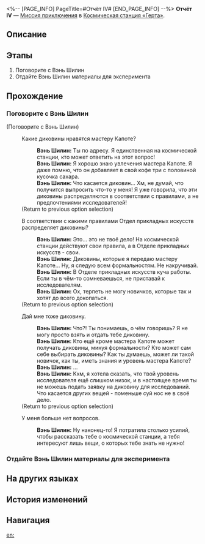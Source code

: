 <%-- [PAGE_INFO]
PageTitle=#Отчёт IV#
[END_PAGE_INFO] --%>
{{Дополнить|Диалоги.}}
{{Миссия Инфобокс
|id              = 8000173
|Название        = 
|Изображение     = Миссия Отчёт IV.png
|Тип             = Миссия приключения
|Событие         = 
|Глава           = 
|Условия         = 
* Завершена [[Миссия Освоения]] «[[Прошлое накроет снежной лавиной]]»
* Завершена [[Миссия приключения]] «[[Отчёт III]]»
* Достигните [[Уровень Освоения|Уровня Освоения]] 21
|Персонажи       = Вэнь Шилин; Первопроходец
|СтартЛокация    = [[Космическая станция «Герта»]] — [[Главная контрольная зона]]
|Мир             = Космическая станция «Герта»
|Предыдущая      = Отчёт III
|Следующая       = 
|Награды         = 
}}
'''Отчёт IV''' — [[Миссия приключения]] в [[Космическая станция «Герта»]].

==Описание==
{{Описание|<!--официальное описание из Перекрёстка судеб-->}}

==Этапы==
# Поговорите с Вэнь Шилин
# Отдайте Вэнь Шилин материалы для эксперимента

==Прохождение==
{{Дополнить}}

===Поговорите с Вэнь Шилин===
{{Описание миссии|тип=Миссия приключения|локация=Главная контрольная зона|Вы начали работу в качестве лаборанта! Спросите Вэнь Шилин, каких материалов не хватает для эксперимента.}}
{{Диалог Начало}}


;(Поговорите с Вэнь Шилин)
:{{Диалог|Разговор}} Какие диковины нравятся мастеру Капоте?
::'''Вэнь Шилин:''' Ты {{MC|м=обратился|ж=обратилась}} по адресу. Я единственная на космической станции, кто может ответить на этот вопрос!
::'''Вэнь Шилин:''' Я хорошо знаю увлечения мастера Капоте. Я даже помню, что он добавляет в свой кофе три с половиной кусочка сахара.
::'''Вэнь Шилин:''' Что касается диковин... Хм, не думай, что получится выпросить что-то у меня! Я уже говорила, что эти диковины распределяются в соответствии с правилами, а не предпочтениями исследователей!
:;(Return to previous option selection)
:{{Диалог|Разговор}} В соответствии с какими правилами Отдел прикладных искусств распределяет диковины?
::'''Вэнь Шилин:''' Это... это не твоё дело! На космической станции действуют свои правила, а в Отделе прикладных искусств - свои.
::'''Вэнь Шилин:''' Диковины, которые я передаю мастеру Капоте... Ну, я следую всем формальностям. Не накручивай.
::'''Вэнь Шилин:''' В Отделе прикладных искусств куча работы. Если ты в чём-то сомневаешься, не приставай к исследователям.
::'''Вэнь Шилин:''' Ох, терпеть не могу новичков, которые так и хотят до всего докопаться.
:;(Return to previous option selection)
:{{Диалог|Разговор}} Дай мне тоже диковину.
::'''Вэнь Шилин:''' Что?! Ты понимаешь, о чём говоришь? Я не могу просто взять и отдать тебе диковину.
::'''Вэнь Шилин:''' Кто ещё кроме мастера Капоте может получать диковины, минуя формальности? Кто может сам себе выбирать диковины? Как ты думаешь, может ли такой новичок, как ты, иметь знания и уровень мастера Капоте?
::'''Вэнь Шилин:''' ...
::'''Вэнь Шилин:''' Кхм, я хотела сказать, что твой уровень исследователя ещё слишком низок, и в настоящее время ты не можешь подать заявку на диковину для исследований. Что касается других вещей - поменьше суй нос не в своё дело.
:;(Return to previous option selection)
:{{Диалог|Выход}} У меня больше нет вопросов.
::'''Вэнь Шилин:''' Ну наконец-то! Я потратила столько усилий, чтобы рассказать тебе о космической станции, а тебя интересуют лишь вещи, о которых тебе знать не нужно!
{{Диалог Конец}}

===Отдайте Вэнь Шилин материалы для эксперимента===
{{Описание миссии|тип=Миссия приключения|локация=Главная контрольная зона|Вэнь Шилин собрала список материалов, необходимых для эксперимента. Соберите всё и передайте ей!}}
{{Диалог Начало}}

{{Диалог Конец}}

==На других языках==
{{На других языках
|en   = Experimental Report 4
|zhs  = 实验报告•其四
|zht  = 實驗報告•其四
|ja   = 実験報告書・4
|ko   = 실험 보고서•4
|es   = Informe de experimento IV
|fr   = Rapport d'expérience 4
|ru   = Отчёт IV
|th   = รายงานการทดลอง 4
|vi   = Báo Cáo Thí Nghiệm 4
|de   = Experimentbericht 4
|id   = Laporan Eksperimen 4
|pt   = Relatório Experimental 4
}}

==История изменений==
{{История изменений|3.5}}

==Навигация==
{{Миссия приключения Навбокс|Глава }}

[[en:]]
